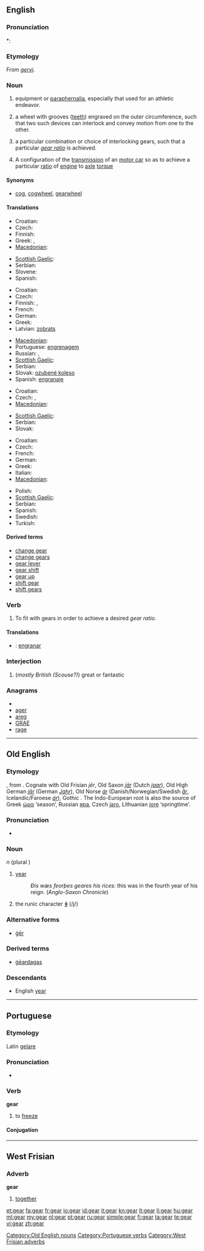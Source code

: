{{wikipedia|dab=gear (disambiguation)|gear}}
{{also|géar|gèar}}
==English==

===Pronunciation===
*: {{rhymes|ɪə(r)}}

===Etymology===
From {{etyl|non}} ''[[gervi]]''.

===Noun===
{{wikipedia}}
{{en-noun|s|-}}

# {{uncountable}} equipment or [[paraphernalia]], especially that used for an athletic endeavor.
# {{countable}} a wheel with grooves ([[tooth|teeth]]) engraved on the outer circumference, such that two such devices can interlock and convey motion from one to the other.
# {{countable}} a particular combination or choice of interlocking gears, such that a particular ''[[gear ratio]]'' is achieved.
# {{countable}} A configuration of the [[transmission]] of an [[motor car]] so as to achieve a particular [[ratio]] of [[engine]] to [[axle]] [[torque]]

====Synonyms====
* [[cog]], [[cogwheel]], [[gearwheel]]

====Translations====
{{trans-top|equipment of paraphernalia}}
* Croatian: {{t-|hr|oprema|f}}
* Czech: {{t+|cs|vybavení|n}}
* Finnish: {{t-|fi|varusteet|p}}
* Greek: {{t|el|εξοπλισμός|m|tr=eksoplismós}}, {{t|el|σύνεργα|n|p|tr=sýnerga}}
* [[Macedonian]]: {{t-|mk|опрема|f|tr=óprema}}
{{trans-mid}}
* [[Scottish Gaelic]]: {{t-|gd|uidheam|f|xs=Scottish Gaelic}}
* Serbian: {{t-|sr|опрема|f|tr=oprema|sc=Cyrl}}
* Slovene: {{t-|sl|oprema|m}}
* Spanish: {{t-|es|equipo|m}}
{{trans-bottom}}

{{trans-top|a wheel with grooves}}
* Croatian: {{t|hr|zupčanik|m}}
* Czech: {{t-|cs|ozubené kolo|n}}
* Finnish: {{t-|fi|hammasratas}}, {{t+|fi|ratas}}
* French: {{t+|fr|engrenage|m}}
* German: {{t+|de|Zahnrad|n}}
* Greek: {{t|el|οδοντωτός τροχός|m|tr=odontotós trochós}}
* Latvian: [[zobrats]] {{m}}
{{trans-mid}}
* [[Macedonian]]: {{t|mk|запченик|m|tr=zápčenik}}
* Portuguese: [[engrenagem]]
* Russian: {{t|ru|зубчатое колесо|n|tr=zúbčatoje kol'esó}}, {{t+|ru|шестерня|f|tr=šest'ern'a}}
* [[Scottish Gaelic]]: {{t-|gd|cuibhle-ghèar|f|xs=Scottish Gaelic}}
* Serbian: {{t|sr|зупчаник|m|tr=zupčanik|sc=Cyrl}}
* Slovak: [[ozubené koleso]] {{n}}
* Spanish: [[engranaje]] {{m}}
{{trans-bottom}}

{{trans-top|a particular combination or choice of interlocking gears}}
* Croatian: {{t+|hr|brzina|f}}
* Czech: {{t-|cs|převod|m}}, {{t-|cs|soukolí|n}}
* [[Macedonian]]: {{t-|mk|брзина|f|tr=b'rzina}}
{{trans-mid}}
* [[Scottish Gaelic]]: {{t-|gd|gèar|m|xs=Scottish Gaelic}}
* Serbian: {{t|sr|степен преноса|m|tr=stepen prenosa|sc=Cyrl}}
* Slovak: {{t-|sk|prevod|m}}
{{trans-bottom}}

{{trans-top|motor car transmission}}
* Croatian: {{t|hr|stupanj prijenosa|m}}
* Czech: {{t-|cs|převod|m}}
* French: {{t+|fr|vitesse|f}}
* German: {{t+|de|Gangschaltung|f}}
* Greek: {{t|el|ταχύτητα|f|tr=tachýtita}}
* Italian: {{t-|it|cambio|m}}
* [[Macedonian]]: {{t-|mk|пренос|m|tr=prénos}}
{{trans-mid}}
* Polish: {{t+|pl|bieg|m}}
* [[Scottish Gaelic]]: {{t-|gd|gèar|m|xs=Scottish Gaelic}}
* Serbian: {{t-|sr|брзина|f|tr=brzina|sc=Cyrl}}
* Spanish: {{t-|es|marcha|f}}
* Swedish: {{t+|sv|växel|c}}
* Turkish: {{t+|tr|vites}}
{{trans-bottom}}

====Derived terms====
* [[change gear]]
* [[change gears]]
* [[gear lever]]
* [[gear shift]]
* [[gear up]]
* [[shift gear]]
* [[shift gears]]

===Verb===
{{en-verb}}

# To fit with gears in order to achieve a desired ''gear ratio''.
{{rfquote}}

====Translations====
{{checktrans}}
* {{ttbc|Spanish}}: [[engranar]]

===Interjection===
{{infl|en|interjection}}

# (''mostly British (Scouse?)'') great or fantastic

===Anagrams===
* {{alphagram|aegr}}
* [[ager#English|ager]]
* [[areg#English|areg]]
* [[GRAE#English|GRAE]]
* [[rage#English|rage]]

----

==Old English==

===Etymology===
{{wikipedia|Jēran}}
{{proto|Germanic|jaeram|lang=ang}}, from {{proto|Indo-European|yōr-|lang=ang}}.  Cognate with Old Frisian ''jēr'', Old Saxon ''[[jār]]'' (Dutch ''[[jaar]]''), Old High German ''[[jār]]'' (German ''[[Jahr]]''), Old Norse ''[[ár]]'' (Danish/Norwegian/Swedish ''[[år]]'', Icelandic/Faroese ''[[ár]]''), Gothic {{term|𐌾𐌴𐍂|tr=jer}}.  The Indo-European root is also the source of Greek [[ὡρα]] ‘season’, Russian [[яра]], Czech [[jaro]],  Lithuanian [[jore]] ‘springtime’.

===Pronunciation===
* {{IPA|/jæːɑr/|/jɑːr/|lang=ang}}

===Noun===
{{unicode|'''ġēar'''}} ''n'' (plural {{unicode|'''ġēar'''}})

# [[year]]
#: ''Ðis wæs feorþes geares his rices'': this was in the fourth year of his reign.  (''Anglo-Saxon Chronicle'')
# the runic character '''[[ᛄ]]''' (/j/)

===Alternative forms===
* [[ger#Old English|ġēr]]

===Derived terms===
* [[geardagas|ġēardagas]]

===Descendants===
* English [[year]]

[[Category:Old English nouns]]

----

==Portuguese==

===Etymology===
Latin [[gelare]]

===Pronunciation===
* {{IPA|ʒɨˈaɾ|lang=pt}}

===Verb===
'''gear'''

# to [[freeze]]

====Conjugation====
{{ptconjneeded}}

[[Category:Portuguese verbs]]

----

==West Frisian==

===Adverb===
'''gear'''

# [[together]]

[[Category:West Frisian adverbs]]

[[et:gear]]
[[fa:gear]]
[[fr:gear]]
[[io:gear]]
[[id:gear]]
[[it:gear]]
[[kn:gear]]
[[lt:gear]]
[[li:gear]]
[[hu:gear]]
[[ml:gear]]
[[my:gear]]
[[nl:gear]]
[[pt:gear]]
[[ru:gear]]
[[simple:gear]]
[[fi:gear]]
[[ta:gear]]
[[te:gear]]
[[vi:gear]]
[[zh:gear]]